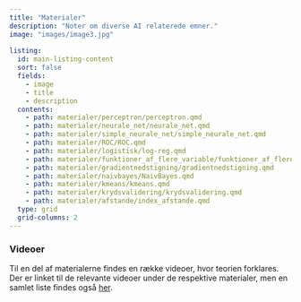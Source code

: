 ```yaml
---
title: "Materialer"
description: "Noter om diverse AI relaterede emner."
image: "images/image3.jpg"
      
listing:
  id: main-listing-content
  sort: false
  fields: 
    - image
    - title
    - description
  contents: 
    - path: materialer/perceptron/perceptron.qmd
    - path: materialer/neurale_net/neurale_net.qmd
    - path: materialer/simple_neurale_net/simple_neurale_net.qmd
    - path: materialer/ROC/ROC.qmd
    - path: materialer/logistisk/log-reg.qmd
    - path: materialer/funktioner_af_flere_variable/funktioner_af_flere_variable.qmd
    - path: materialer/gradientnedstigning/gradientnedstigning.qmd
    - path: materialer/naivbayes/NaivBayes.qmd
    - path: materialer/kmeans/kmeans.qmd
    - path: materialer/krydsvalidering/krydsvalidering.qmd
    - path: materialer/afstande/index_afstande.qmd
  type: grid 
  grid-columns: 2
---
```


::: {#main-listing-content}
:::

### Videoer

Til en del af materialerne findes en række videoer, hvor teorien forklares. Der er linket til de relevante videoer under de respektive materialer, men en samlet liste findes også [her](videoer.qmd). 


<!-- - [*k*-nærmeste naboer (dokument)](http://apps.math.aau.dk/AI/k_NN/) -->
<!-- - [*k*-nærmeste naboer (app)](http://apps.math.aau.dk/AI/kNN/) -->
<!-- - [Lineær regression (dokument)](http://apps.math.aau.dk/AI/linreg/) -->
<!-- - [Modelkompleksitet (dokument)](http://apps.math.aau.dk/AI/modelkompleksitet/) -->
<!-- - [Søgræs og *kNN* (dokument)](http://apps.math.aau.dk/AI/sogras/) -->



